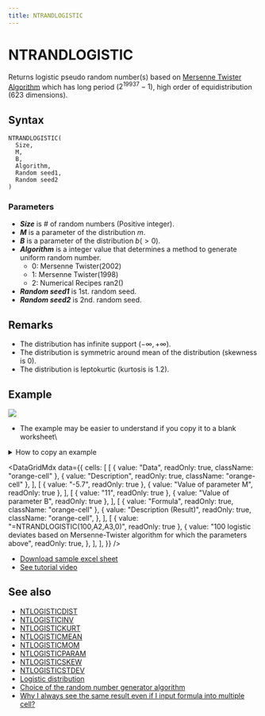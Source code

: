 ```yaml
---
title: NTRANDLOGISTIC
---
```



# NTRANDLOGISTIC

Returns logistic pseudo random number(s) based on [Mersenne Twister Algorithm](/docs/glossary#mersenne-twister-algorithm) which has long period ($2^{19937}-1$), high order of equidistribution (623 dimensions).

## Syntax

```excel
NTRANDLOGISTIC(
  Size,
  M,
  B,
  Algorithm,
  Random seed1,
  Random seed2
)
```

### Parameters

- **_Size_** is # of random numbers (Positive integer).
- **_M_** is a parameter of the distribution $m$.
- **_B_** is a parameter of the distribution $b(>0)$.
- **_Algorithm_** is a integer value that determines a method to generate uniform random number.
  - 0: Mersenne Twister(2002)
  - 1: Mersenne Twister(1998)
  - 2: Numerical Recipes ran2()
- **_Random seed1_** is 1st. random seed.
- **_Random seed2_** is 2nd. random seed.

## Remarks

- The distribution has infinite support $(-\infty,+\infty)$.
- The distribution is symmetric around mean of the distribution (skewness is 0).
- The distribution is leptokurtic (kurtosis is 1.2).

## Example

![](./../../../assets/functions/histogram/histogramLogistic.jpg)

- The example may be easier to understand if you copy it to a blank worksheet\

<details>
  <summary>How to copy an example</summary>

1.  Create a blank workbook or worksheet.
2.  Select the example in the Help topic.

    **Note**  Do not select the row or column headers.

    ![Selecting an example from Help](./../../../assets/functions/HowToCopy.png)

    Selecting an example from Help

3.  Press CTRL+C.
4.  In the worksheet, select cell A1, and press CTRL+V.
5.  To switch between viewing the results and viewing the formulas that return the results, press CTRL+` (grave accent), or on the **Tools** menu, point to **Formula Auditing**, and then click **Formula Auditing Mode**.

</details>

<DataGridMdx
  data={{
    cells: [
      [
        { value: "Data", readOnly: true, className: "orange-cell" },
        { value: "Description", readOnly: true, className: "orange-cell" },
      ],
      [
        { value: "-5.7", readOnly: true },
        { value: "Value of parameter M", readOnly: true },
      ],
      [
        { value: "11", readOnly: true },
        { value: "Value of parameter B", readOnly: true },
      ],
      [
        { value: "Formula", readOnly: true, className: "orange-cell" },
        {
          value: "Description (Result)",
          readOnly: true,
          className: "orange-cell",
        },
      ],
      [
        { value: "=NTRANDLOGISTIC(100,A2,A3,0)", readOnly: true },
        {
          value:
            "100 logistic deviates based on Mersenne-Twister algorithm for which the parameters above",
          readOnly: true,
        },
      ],
    ],
  }}
/>

- [Download sample excel sheet](https://www.ntrand.com/files/NtRand1.zip)
- [See tutorial video](https://www.ntrand.com/files/SingleRandom_Demo.swf)

## See also

- [NTLOGISTICDIST](../../02-distribution-functions/055-ntlogisticdist.mdx)
- [NTLOGISTICINV](../../02-distribution-functions/056-ntlogisticinv.mdx)
- [NTLOGISTICKURT](../../02-distribution-functions/057-ntlogistickurt.mdx)
- [NTLOGISTICMEAN](../../02-distribution-functions/058-ntlogisticmean.mdx)
- [NTLOGISTICMOM](../../02-distribution-functions/059-ntlogisticmom.mdx)
- [NTLOGISTICPARAM](../../02-distribution-functions/060-ntlogisticparam.mdx)
- [NTLOGISTICSKEW](../../02-distribution-functions/061-ntlogisticskew.mdx)
- [NTLOGISTICSTDEV](../../02-distribution-functions/062-ntlogisticstdev.mdx)
- [Logistic distribution](../../../05-gallery-of-distributions/logistic-distribution.mdx)
- [Choice of the random number generator algorithm](/docs/glossary#choice-of-the-random-number-generator-algorithm)
- [Why I always see the same result even if I input formula into multiple cell?](https://www.ntrand.com/faq/#local_CtrlShiftEnter)
